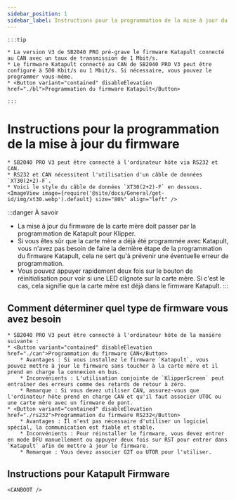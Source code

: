 ```yaml
---
sidebar_position: 1
sidebar_label: Instructions pour la programmation de la mise à jour du firmware
---
```





    :::tip

    * La version V3 de SB2040 PRO pré-grave le firmware Katapult connecté au CAN avec un taux de transmission de 1 Mbit/s.
    * Le firmware Katapult connecté au CAN de SB2040 PRO V3 peut être configuré à 500 Kbit/s ou 1 Mbit/s. Si nécessaire, vous pouvez le programmer vous-même.
    * <Button variant="contained" disableElevation href="./bl">Programmation du firmware Katapult</Button>

    :::

# Instructions pour la programmation de la mise à jour du firmware

    * SB2040 PRO V3 peut être connecté à l'ordinateur hôte via RS232 et CAN.
    * RS232 et CAN nécessitent l'utilisation d'un câble de données `XT30(2+2)-F`.
    * Voici le style du câble de données `XT30(2+2)-F` en dessous.
    <ImageView image={require('@site/docs/General/get-id/img/xt30.webp').default} size="80%" align="left" />

:::danger À savoir
* La mise à jour du firmware de la carte mère doit passer par la programmation de Katapult pour Klipper.
* Si vous êtes sûr que la carte mère a déjà été programmée avec Katapult, vous n'avez pas besoin de faire la dernière étape de la programmation du firmware Katapult, cela ne sert qu'à prévenir une éventuelle erreur de programmation.
* Vous pouvez appuyer rapidement deux fois sur le bouton de réinitialisation pour voir si une LED clignote sur la carte mère. Si c'est le cas, cela signifie que la carte mère est déjà dans le firmware Katapult.
:::

## Comment déterminer quel type de firmware vous avez besoin

    * SB2040 PRO V3 peut être connecté à l'ordinateur hôte de la manière suivante :
    * <Button variant="contained" disableElevation href="./can">Programmation du firmware CAN</Button>
        * Avantages : Si vous installez le firmware `Katapult`, vous pouvez mettre à jour le firmware sans toucher à la carte mère et il prend en charge la connexion en bus.
        * Inconvénients : L'utilisation conjointe de `KlipperScreen` peut entraîner des erreurs comme des retards de retour à zéro.
        * Remarque : Si vous devez utiliser CAN, assurez-vous que l'ordinateur hôte prend en charge CAN et qu'il faut associer UTOC ou une carte mère avec un firmware de pont.
    * <Button variant="contained" disableElevation href="./rs232">Programmation du firmware RS232</Button>
        * Avantages : Il n'est pas nécessaire d'utiliser un logiciel spécial, la communication est fiable et stable.
        * Inconvénients : Pour réinstaller le firmware, vous devez entrer en mode DFU manuellement ou appuyer deux fois sur RST pour entrer dans `Katapult` afin de mettre à jour le firmware.
        * Remarque : Vous devez associer G2T ou UTOR pour l'utiliser.

## Instructions pour Katapult Firmware

    
    <CANBOOT />